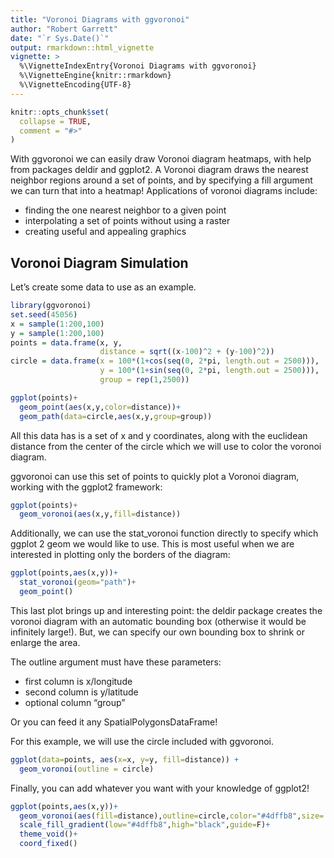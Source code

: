 ```yaml
---
title: "Voronoi Diagrams with ggvoronoi"
author: "Robert Garrett"
date: "`r Sys.Date()`"
output: rmarkdown::html_vignette
vignette: >
  %\VignetteIndexEntry{Voronoi Diagrams with ggvoronoi}
  %\VignetteEngine{knitr::rmarkdown}
  %\VignetteEncoding{UTF-8}
---
```


```r
knitr::opts_chunk$set(
  collapse = TRUE,
  comment = "#>"
)
```


With ggvoronoi we can easily draw Voronoi diagram heatmaps, with help from packages deldir and ggplot2. 
A Voronoi diagram draws the nearest neighbor regions around a set of points, and by specifying a fill argument we can turn that into a heatmap!
Applications of voronoi diagrams include:

- finding the one nearest neighbor to a given point
- interpolating a set of points without using a raster
- creating useful and appealing graphics

## Voronoi Diagram Simulation

Let's create some data to use as an example.

```r
library(ggvoronoi)
set.seed(45056)
x = sample(1:200,100)
y = sample(1:200,100)
points = data.frame(x, y,
                    distance = sqrt((x-100)^2 + (y-100)^2))
circle = data.frame(x = 100*(1+cos(seq(0, 2*pi, length.out = 2500))),
                    y = 100*(1+sin(seq(0, 2*pi, length.out = 2500))),
                    group = rep(1,2500))

ggplot(points)+
  geom_point(aes(x,y,color=distance))+
  geom_path(data=circle,aes(x,y,group=group))
```

All this data has is a set of x and y coordinates, along with the euclidean distance from the center of the circle which we will use to color the voronoi diagram.

ggvoronoi can use this set of points to quickly plot a Voronoi diagram, working with the ggplot2 framework:

```r
ggplot(points)+
  geom_voronoi(aes(x,y,fill=distance))
```

Additionally, we can use the stat_voronoi function directly to specify which ggplot 2 geom we would like to use.
This is most useful when we are interested in plotting only the borders of the diagram:

```r
ggplot(points,aes(x,y))+
  stat_voronoi(geom="path")+
  geom_point()
```

This last plot brings up and interesting point: the deldir package creates the  voronoi diagram with an automatic bounding box (otherwise it would be infinitely large!). But, we can specify our own bounding box to shrink or enlarge the area.

The outline argument must have these parameters:

- first column is x/longitude
- second column is y/latitude
- optional column "group"

Or you can feed it any SpatialPolygonsDataFrame!

For this example, we will use the circle included with ggvoronoi.

```r
ggplot(data=points, aes(x=x, y=y, fill=distance)) + 
  geom_voronoi(outline = circle)
```

Finally, you can add whatever you want with your knowledge of ggplot2!

```r
ggplot(points,aes(x,y))+
  geom_voronoi(aes(fill=distance),outline=circle,color="#4dffb8",size=.125)+
  scale_fill_gradient(low="#4dffb8",high="black",guide=F)+
  theme_void()+
  coord_fixed()
```
